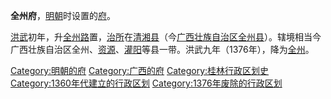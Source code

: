 '''全州府'''，[[明朝|明朝]]时设置的[[府_(行政区划)|府]]。

[[洪武|洪武]]初年，升[[全州路|全州路]]置，[[治所|治所]]在[[清湘县|清湘县]]（今[[广西壮族自治区|广西壮族自治区]][[全州县|全州县]]）。辖境相当今广西壮族自治区全州、[[资源县|资源]]、[[灌阳县|灌阳]]等县一带。洪武九年（1376年），降为[[全州_(五代)|全州]]。 

{{明朝行政区划小作品}}
{{DEFAULTSORT:Q}}
[[Category:明朝的府|Category:明朝的府]]
[[Category:广西的府|Category:广西的府]]
[[Category:桂林行政区划史|Category:桂林行政区划史]]
[[Category:1360年代建立的行政区划|Category:1360年代建立的行政区划]]
[[Category:1376年废除的行政区划|Category:1376年废除的行政区划]]